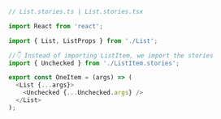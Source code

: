 ```ts
// List.stories.ts | List.stories.tsx

import React from 'react';

import { List, ListProps } from './List';

//👇 Instead of importing ListItem, we import the stories
import { Unchecked } from './ListItem.stories';

export const OneItem = (args) => (
  <List {...args}>
    <Unchecked {...Unchecked.args} />
  </List>
);
```